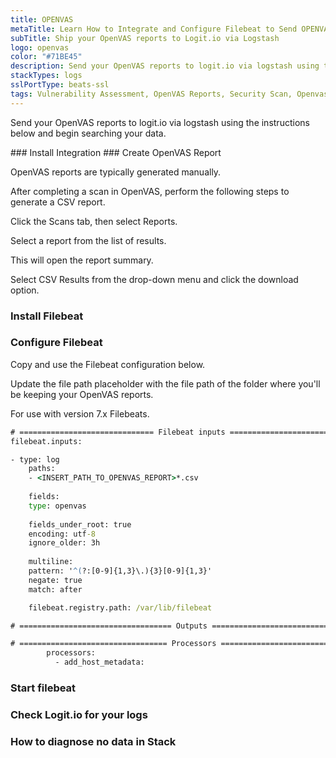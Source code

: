 ```yaml
---
title: OPENVAS
metaTitle: Learn How to Integrate and Configure Filebeat to Send OPENVAS Logs
subTitle: Ship your OpenVAS reports to Logit.io via Logstash
logo: openvas
color: "#71BE45"
description: Send your OpenVAS reports to logit.io via logstash using the instructions below and begin searching your data
stackTypes: logs
sslPortType: beats-ssl
tags: Vulnerability Assessment, OpenVAS Reports, Security Scan, Openvas
---
```


Send your OpenVAS reports to logit.io via logstash using the instructions below and begin searching your data.

<Steps>
  ### Install Integration
  <InstallIntegration/>
  ### Create OpenVAS Report

  OpenVAS reports are typically generated manually.

  After completing a scan in OpenVAS, perform the following steps to generate a CSV report.

  Click the Scans tab, then select Reports.

  Select a report from the list of results.

  This will open the report summary. 

  Select CSV Results from the drop-down menu and click the download option.

  ### Install Filebeat

  <InstallFilebeat />

  ### Configure Filebeat

  Copy and use the Filebeat configuration below.

  Update the file path placeholder with the file path of the folder where you'll be keeping your OpenVAS reports.

  <Callout type="warning">For use with version 7.x Filebeats.</Callout>

  ```cmd copy
  # ============================== Filebeat inputs ==============================
  filebeat.inputs:

  - type: log
      paths:
      - <INSERT_PATH_TO_OPENVAS_REPORT>*.csv
      
      fields:
      type: openvas
      
      fields_under_root: true
      encoding: utf-8
      ignore_older: 3h
      
      multiline:
      pattern: '^(?:[0-9]{1,3}\.){3}[0-9]{1,3}'
      negate: true
      match: after

      filebeat.registry.path: /var/lib/filebeat

  # ================================== Outputs ===================================
  ```
  <ConfigureOutput />

  ```cmd copy
  # ================================= Processors =================================
          processors:
            - add_host_metadata:
  ```

  ### Start filebeat

  <StartFilebeat />

  ### Check Logit.io for your logs
  <LaunchStack utmMedium="logs" utmCampaign="openvas" source="openvas" />

  ### How to diagnose no data in Stack

  <DiagnoseNoData />
</Steps>